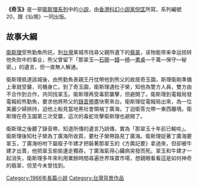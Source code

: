 '''《奇玉》'''是一部[[衛斯理系列|衛斯理系列]]中的[[小説|小説]]，由[[香港|香港]][[科幻小説家|科幻小説家]][[倪匡|倪匡]]所寫，系列編號20，跟《仙境》一同出版。
==故事大綱==

[[衛斯理|衛斯理]]受熊勤魚所託，到[[台灣|台灣]]某城市找尋父親所遺下的[[翡翠|翡翠]]，该物能带来幸运扭转他失败中的事业，熊父曾留下「那翠玉—[[石硯|石硯]]—[[錢|錢]]—[[椅|椅]]—[[書桌|書桌]]—千萬—保守—秘密。」的遺言，但一直無人解通。

衛斯理抵達該城後，由熊勤魚表親王丹忱帶他到熊父的故居奇玉園，斯理衛剛準備上車就受襲，司機身亡。到了奇玉園，衛斯理遇杜子榮，知他為警方人員，雙方由不合作到合作，共同找翠玉。衛斯理再受毒箭襲擊，但避開了。衛斯理到電報局發電報給熊勤魚，要求他將熊父的[[錄音帶|錄音帶]]盡快寄來台。衛斯理從電報局出來，為一位美麗少婦挾持，迫他上船見當地黑社會領袖丁廣海，丁迫衛答允帶一東西離境。衛斯理在奇玉園第三次受襲，這次的毒蛇攻擊衛斯理也避開了。

衛斯理之後聽了錄音帶，知道所傳的遺言乃誤傳，實為「那翠玉十年前已輸咗」。衛斯理後知杜子榮為丁廣海所收買，要杜子榮帶路見丁廣海。衛斯理捉著丁廣海要翠玉，丁廣海吩咐下屬瘦子牛建才把裝著那翠玉的《方輿記要》拿過來，但卻被牛建才出賣，他把翠玉偷偷運走獨吞，丁廣海氣得心臟病突發而死。翠玉和牛建才一起消失，衛斯理多年來利用業餘時間尋遍世界珠寶市場，想親眼看看這是如何神奇的翡翠，但至今未曾找到。

{{s-start}}
{{s-bef | before=019 [[貝殼_(小說)|貝殼]]、[[消失_(倪匡科幻冒險小說)|消失]]}}
{{s-ttl | title=衛斯理系列（按編號） | years=020 [[仙境|仙境]]、'''奇玉'''}}
{{s-aft | after=021 [[訪客_(小說)|訪客]]、[[虛像|虛像]]}}
{{s-bef | before=[[蜂雲|蜂雲]]}}
{{s-ttl | title=衛斯理系列（按連載時序） | years=1966年2月7日至1966年3月22日 }}
{{s-aft | after=[[原子空間|原子空間]]}}
{{end box}}
{{衛斯理系列}}
{{book-stub}}

[[Category:1966年長篇小說|Category:1966年長篇小說]]
[[Category:台灣背景作品|Category:台灣背景作品]]